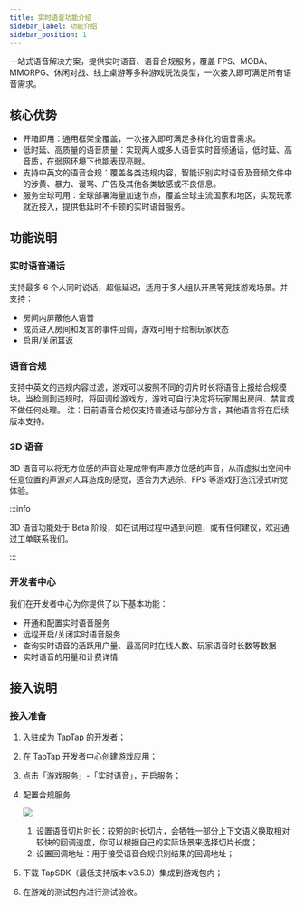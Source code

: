 ```yaml
---
title: 实时语音功能介绍
sidebar_label: 功能介绍
sidebar_position: 1
---
```


一站式语音解决方案，提供实时语音、语音合规服务，覆盖 FPS、MOBA、MMORPG、休闲对战、线上桌游等多种游戏玩法类型，一次接入即可满足所有语音需求。

## 核心优势

- 开箱即用：通用框架全覆盖，一次接入即可满足多样化的语音需求。
- 低时延、高质量的语音质量：实现两人或多人语音实时音频通话，低时延、高音质，在弱网环境下也能表现亮眼。
- 支持中英文的语音合规：覆盖各类违规内容，智能识别实时语音及音频文件中的涉黄、暴力、谩骂、广告及其他各类敏感或不良信息。
- 服务全球可用：全球部署海量加速节点，覆盖全球主流国家和地区，实现玩家就近接入，提供低延时不卡顿的实时语音服务。

## 功能说明

### 实时语音通话

支持最多 6 个人同时说话，超低延迟，适用于多人组队开黑等竞技游戏场景。并支持：

- 房间内屏蔽他人语音
- 成员进入房间和发言的事件回调，游戏可用于绘制玩家状态
- 启用/关闭耳返

### 语音合规

支持中英文的违规内容过滤，游戏可以按照不同的切片时长将语音上报给合规模块。当检测到违规时，将回调给游戏方，游戏可自行决定将玩家踢出房间、禁言或不做任何处理。
注：目前语音合规仅支持普通话与部分方言，其他语言将在后续版本支持。

### 3D 语音

3D 语音可以将无方位感的声音处理成带有声源方位感的声音，从而虚拟出空间中任意位置的声源对人耳造成的感觉，适合为大逃杀、FPS 等游戏打造沉浸式听觉体验。

:::info

3D 语音功能处于 Beta 阶段，如在试用过程中遇到问题，或有任何建议，欢迎通过工单联系我们。

:::

### 开发者中心

我们在开发者中心为你提供了以下基本功能：

- 开通和配置实时语音服务
- 远程开启/关闭实时语音服务
- 查询实时语音的活跃用户量、最高同时在线人数、玩家语音时长数等数据
- 实时语音的用量和计费详情

## 接入说明

### 接入准备

1. 入驻成为 TapTap 的开发者；

2. 在 TapTap 开发者中心创建游戏应用；

3. 点击「游戏服务」-「实时语音」，开启服务；

4. 配置合规服务

   ![](https://capacity-files.lcfile.com/f7lyeyQrmn9YIwIBBlWq7HIVTqLdndQA/rtc-console.png)

   1. 设置语音切片时长：较短的时长切片，会牺牲一部分上下文语义换取相对较快的回调速度，你可以根据自己的实际场景来选择切片长度；
   2. 设置回调地址：用于接受语音合规识别结果的回调地址；

5. 下载 TapSDK（最低支持版本 v3.5.0）集成到游戏包内；

6. 在游戏的测试包内进行测试验收。

